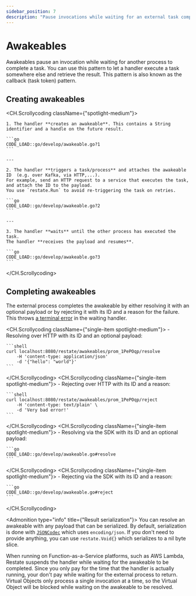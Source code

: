 ```yaml
---
sidebar_position: 7
description: "Pause invocations while waiting for an external task completion."
---
```




# Awakeables

Awakeables pause an invocation while waiting for another process to complete a task.
You can use this pattern to let a handler execute a task somewhere else and retrieve the result.
This pattern is also known as the callback (task token) pattern.

## Creating awakeables

<CH.Scrollycoding className={"spotlight-medium"}>

    1. The handler **creates an awakeable**. This contains a String identifier and a handle on the future result.

    ```go
    CODE_LOAD::go/develop/awakeable.go?1
    ```

    ---

    2. The handler **triggers a task/process** and attaches the awakeable ID  (e.g. over Kafka, via HTTP,...).
    For example, send an HTTP request to a service that executes the task, and attach the ID to the payload.
    You use `restate.Run` to avoid re-triggering the task on retries.

    ```go
    CODE_LOAD::go/develop/awakeable.go?2
    ```

    ---

    3. The handler **waits** until the other process has executed the task.
    The handler **receives the payload and resumes**.

    ```go
    CODE_LOAD::go/develop/awakeable.go?3
    ```

</CH.Scrollycoding>

## Completing awakeables

The external process completes the awakeable by either resolving it with an optional payload or by rejecting it
with its ID and a reason for the failure. This throws [a terminal error](/develop/go/error-handling) in the waiting handler.

<CH.Scrollycoding className={"single-item spotlight-medium"}>
    - Resolving over HTTP with its ID and an optional payload:

    ```shell
    curl localhost:8080/restate/awakeables/prom_1PePOqp/resolve
        -H 'content-type: application/json'
        -d '{"hello": "world"}'
    ```
</CH.Scrollycoding>
<CH.Scrollycoding className={"single-item spotlight-medium"}>
    - Rejecting over HTTP with its ID and a reason:

    ```shell
    curl localhost:8080/restate/awakeables/prom_1PePOqp/reject
        -H 'content-type: text/plain' \
        -d 'Very bad error!'
    ```
</CH.Scrollycoding>
<CH.Scrollycoding className={"single-item spotlight-medium"}>
    - Resolving via the SDK with its ID and an optional payload:

    ```go
    CODE_LOAD::go/develop/awakeable.go#resolve
    ```
</CH.Scrollycoding>
<CH.Scrollycoding className={"single-item spotlight-medium"}>
    - Rejecting via the SDK with its ID and a reason:

    ```go
    CODE_LOAD::go/develop/awakeable.go#reject
    ```
</CH.Scrollycoding>


<Admonition type="info" title={"Result serialization"}>
    You can resolve an awakeable with any payload that can be serialized. By default,
    serialization is done with
    [`JSONCodec`](https://pkg.go.dev/github.com/restatedev/sdk-go/encoding#PayloadCodec)
    which uses `encoding/json`. If you don't need to provide anything, you can
    use `restate.Void{}` which serializes to a nil byte slice.
</Admonition>

<Admonition type="tip" title="Cost savings on FaaS">
    When running on Function-as-a-Service platforms, such as AWS Lambda, Restate suspends the handler while waiting for the awakeable to be completed.
    Since you only pay for the time that the handler is actually running, your don't pay while waiting for the external process to return.
</Admonition>

<Admonition type="info" title="Awaiting awakeables in Virtual Objects">
    Virtual Objects only process a single invocation at a time, so the Virtual Object will be blocked while waiting on the awakeable to be resolved.
</Admonition>
